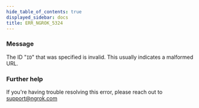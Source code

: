 ```yaml
---
hide_table_of_contents: true
displayed_sidebar: docs
title: ERR_NGROK_5324
---
```


### Message

The ID "`ID`" that was specified is invalid. This usually indicates a malformed URL.

### Further help

If you're having trouble resolving this error, please reach out to [support@ngrok.com](mailto:support@ngrok.com?subject=Help%20with%20ERR_NGROK_5324)
